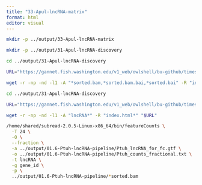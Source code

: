 ```yaml
---
title: "33-Apul-lncRNA-matrix"
format: html
editor: visual
---
```


```bash
mkdir -p ../output/33-Apul-lncRNA-matrix
```

```bash
mkdir -p ../output/31-Apul-lncRNA-discovery
```

```bash
cd ../output/31-Apul-lncRNA-discovery

URL="https://gannet.fish.washington.edu/v1_web/owlshell/bu-github/timeseries_molecular/D-Apul/output/31-Apul-lncRNA-discovery/"

wget -r -np -nd -l1 -A "*sorted.bam,*sorted.bam.bai,*sorted.bai" -R "index.html*" "$URL"
```


```bash
cd ../output/31-Apul-lncRNA-discovery

URL="https://gannet.fish.washington.edu/v1_web/owlshell/bu-github/timeseries_molecular/D-Apul/output/31-Apul-lncRNA-discovery/"

wget -r -np -nd -l1 -A "lncRNA*" -R "index.html*" "$URL"
```

```bash
/home/shared/subread-2.0.5-Linux-x86_64/bin/featureCounts \
  -T 24 \
  -O \
  --fraction \
  -a ../output/01.6-Ptuh-lncRNA-pipeline/Ptuh_lncRNA_for_fc.gtf \
  -o ../output/01.6-Ptuh-lncRNA-pipeline/Ptuh_counts_fractional.txt \
  -t lncRNA \
  -g gene_id \
  -p \
  ../output/01.6-Ptuh-lncRNA-pipeline/*sorted.bam
```


